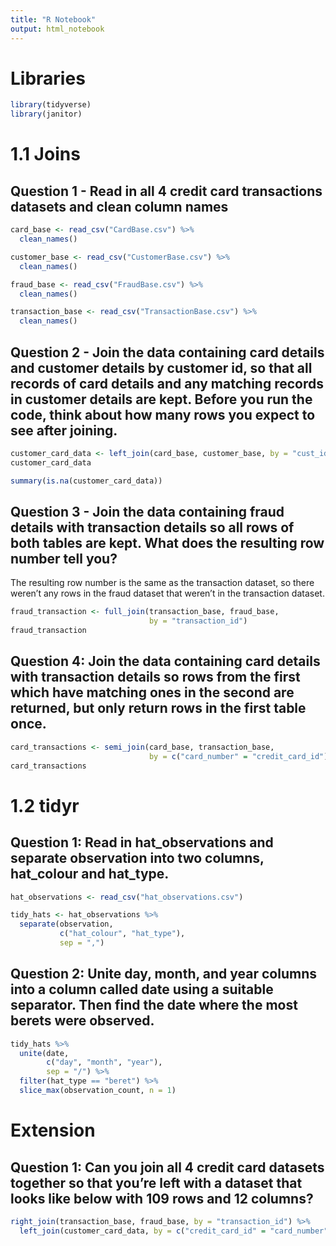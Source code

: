 ```yaml
---
title: "R Notebook"
output: html_notebook
---
```


# Libraries
```r
library(tidyverse)
library(janitor)
```

# 1.1 Joins
## Question 1 - Read in all 4 credit card transactions datasets and clean column names

```r
card_base <- read_csv("CardBase.csv") %>% 
  clean_names()

customer_base <- read_csv("CustomerBase.csv") %>% 
  clean_names()

fraud_base <- read_csv("FraudBase.csv") %>% 
  clean_names()

transaction_base <- read_csv("TransactionBase.csv") %>% 
  clean_names()
```

## Question 2 - Join the data containing card details and customer details by customer id, so that all records of card details and any matching records in customer details are kept. Before you run the code, think about how many rows you expect to see after joining.

```r
customer_card_data <- left_join(card_base, customer_base, by = "cust_id")
customer_card_data
```
```r
summary(is.na(customer_card_data))
```

## Question 3 - Join the data containing fraud details with transaction details so all rows of both tables are kept. What does the resulting row number tell you?

The resulting row number is the same as the transaction dataset, so there weren't any rows in the fraud dataset that weren't in the transaction dataset.

```r
fraud_transaction <- full_join(transaction_base, fraud_base, 
                               by = "transaction_id")
fraud_transaction
```

## Question 4: Join the data containing card details with transaction details so rows from the first which have matching ones in the second are returned, but only return rows in the first table once.

```r
card_transactions <- semi_join(card_base, transaction_base,
                               by = c("card_number" = "credit_card_id"))
card_transactions
```

# 1.2 tidyr
## Question 1: Read in hat_observations and separate observation into two columns, hat_colour and hat_type.

```r
hat_observations <- read_csv("hat_observations.csv")

tidy_hats <- hat_observations %>% 
  separate(observation, 
           c("hat_colour", "hat_type"),
           sep = ",")
```

## Question 2: Unite day, month, and year columns into a column called date using a suitable separator. Then find the date where the most berets were observed.

```r
tidy_hats %>% 
  unite(date, 
        c("day", "month", "year"),
        sep = "/") %>% 
  filter(hat_type == "beret") %>% 
  slice_max(observation_count, n = 1)
```

# Extension
## Question 1:  Can you join all 4 credit card datasets together so that you’re left with a dataset that looks like below with 109 rows and 12 columns?

```r
right_join(transaction_base, fraud_base, by = "transaction_id") %>% 
  left_join(customer_card_data, by = c("credit_card_id" = "card_number"))
```

